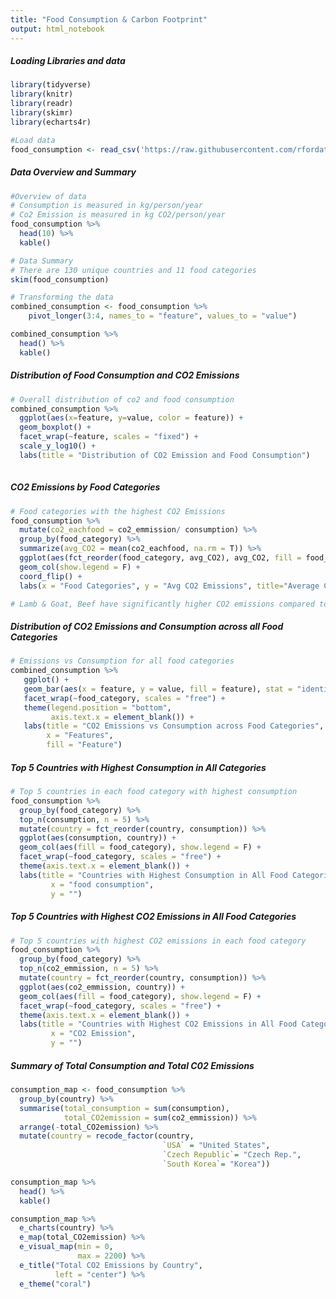 ---
title: "Food Consumption & Carbon Footprint"
output: html_notebook
---


##### Loading Libraries and data
```{r}
library(tidyverse)
library(knitr)
library(readr)
library(skimr)
library(echarts4r)
```


```{r}
#Load data
food_consumption <- read_csv('https://raw.githubusercontent.com/rfordatascience/tidytuesday/master/data/2020/2020-02-18/food_consumption.csv')
```


##### Data Overview and Summary
```{r}
#Overview of data
# Consumption is measured in kg/person/year
# Co2 Emission is measured in kg CO2/person/year
food_consumption %>%
  head(10) %>%
  kable()

```


```{r}
# Data Summary
# There are 130 unique countries and 11 food categories
skim(food_consumption)
```



```{r}
# Transforming the data
combined_consumption <- food_consumption %>% 
    pivot_longer(3:4, names_to = "feature", values_to = "value")

combined_consumption %>% 
  head() %>% 
  kable()
```



##### Distribution of Food Consumption and CO2 Emissions
```{r}
# Overall distribution of co2 and food consumption
combined_consumption %>%
  ggplot(aes(x=feature, y=value, color = feature)) +
  geom_boxplot() +
  facet_wrap(~feature, scales = "fixed") + 
  scale_y_log10() +
  labs(title = "Distribution of CO2 Emission and Food Consumption")
  
```


##### CO2 Emissions by Food Categories
```{r}
# Food categories with the highest CO2 Emissions
food_consumption %>%
  mutate(co2_eachfood = co2_emmission/ consumption) %>%
  group_by(food_category) %>% 
  summarize(avg_CO2 = mean(co2_eachfood, na.rm = T)) %>% 
  ggplot(aes(fct_reorder(food_category, avg_CO2), avg_CO2, fill = food_category)) +
  geom_col(show.legend = F) +
  coord_flip() +
  labs(x = "Food Categories", y = "Avg CO2 Emissions", title="Average CO2 Emissions by Food Category")

```
```{r}
# Lamb & Goat, Beef have significantly higher CO2 emissions compared to the other food categories
```


##### Distribution of CO2 Emissions and Consumption across all Food Categories
```{r}
# Emissions vs Consumption for all food categories
combined_consumption %>%
   ggplot() +
   geom_bar(aes(x = feature, y = value, fill = feature), stat = "identity") +
   facet_wrap(~food_category, scales = "free") +
   theme(legend.position = "bottom",
         axis.text.x = element_blank()) + 
   labs(title = "CO2 Emissions vs Consumption across Food Categories",
        x = "Features",
        fill = "Feature")
```


##### Top 5 Countries with Highest Consumption in All Categories
```{r}
# Top 5 countries in each food category with highest consumption
food_consumption %>% 
  group_by(food_category) %>% 
  top_n(consumption, n = 5) %>% 
  mutate(country = fct_reorder(country, consumption)) %>% 
  ggplot(aes(consumption, country)) +
  geom_col(aes(fill = food_category), show.legend = F) +
  facet_wrap(~food_category, scales = "free") +
  theme(axis.text.x = element_blank()) +
  labs(title = "Countries with Highest Consumption in All Food Categories",
         x = "food consumption",
         y = "")

```


##### Top 5 Countries with Highest CO2 Emissions in All Food Categories
```{r}
# Top 5 countries with highest CO2 emissions in each food category
food_consumption %>% 
  group_by(food_category) %>% 
  top_n(co2_emmission, n = 5) %>% 
  mutate(country = fct_reorder(country, consumption)) %>% 
  ggplot(aes(co2_emmission, country)) +
  geom_col(aes(fill = food_category), show.legend = F) +
  facet_wrap(~food_category, scales = "free") +
  theme(axis.text.x = element_blank()) +
  labs(title = "Countries with Highest CO2 Emissions in All Food Categories",
         x = "CO2 Emission",
         y = "")
```


##### Summary of Total Consumption and Total C02 Emissions
```{r}
consumption_map <- food_consumption %>%
  group_by(country) %>%
  summarise(total_consumption = sum(consumption),
            total_CO2emission = sum(co2_emmission)) %>%
  arrange(-total_CO2emission) %>%
  mutate(country = recode_factor(country,
                                  `USA` = "United States",
                                  `Czech Republic`= "Czech Rep.",
                                  `South Korea`= "Korea"))

consumption_map %>%
  head() %>%
  kable()

```


```{r}
consumption_map %>%
  e_charts(country) %>%
  e_map(total_CO2emission) %>%
  e_visual_map(min = 0, 
               max = 2200) %>%
  e_title("Total CO2 Emissions by Country", 
          left = "center") %>%
  e_theme("coral")
  
```
